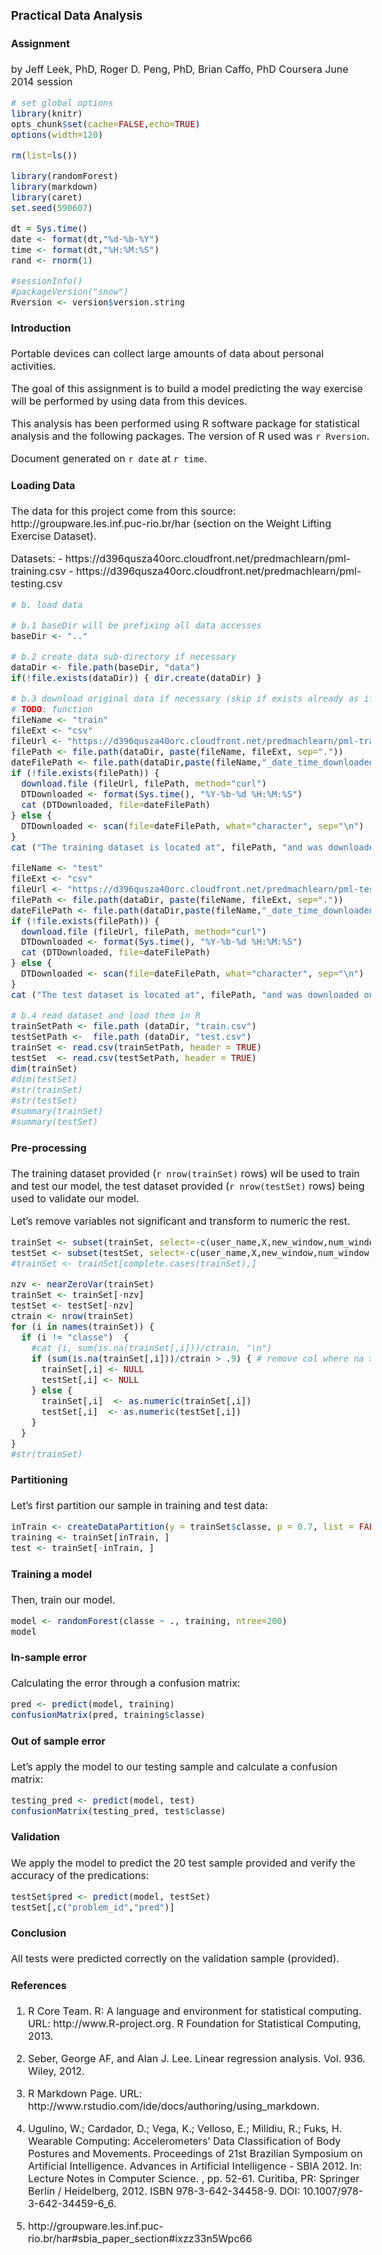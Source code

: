 ### Practical Data Analysis
#### Assignment
by Jeff Leek, PhD, Roger D. Peng, PhD, Brian Caffo, PhD
Coursera June 2014 session 
  
```r
# set global options
library(knitr)
opts_chunk$set(cache=FALSE,echo=TRUE)
options(width=120)
```

```r
rm(list=ls())

library(randomForest)
library(markdown)
library(caret)
set.seed(590607)

dt = Sys.time()
date <- format(dt,"%d-%b-%Y")
time <- format(dt,"%H:%M:%S")
rand <- rnorm(1)

#sessionInfo()
#packageVersion("snow")
Rversion <- version$version.string
```

<style>
body {
    font-size: 1.0em;
    font-family: "Arial, Helvetica, sans-serif"";
}
</style>

#### Introduction

Portable devices can collect large amounts of data about personal activities. 

The goal of this assignment is to build a model predicting the way exercise will be performed by using data from this devices.

This analysis has been performed using R software package for statistical analysis and the following packages.
The version of R used was `r Rversion`.

Document generated on `r date` at `r time`.

#### Loading Data

The data for this project come from this source: http://groupware.les.inf.puc-rio.br/har (section on the Weight Lifting Exercise Dataset).

Datasets:
  - https://d396qusza40orc.cloudfront.net/predmachlearn/pml-training.csv
  - https://d396qusza40orc.cloudfront.net/predmachlearn/pml-testing.csv


```r

# b. load data

# b.1 baseDir will be prefixing all data accesses
baseDir <- ".."

# b.2 create data sub-directory if necessary
dataDir <- file.path(baseDir, "data")
if(!file.exists(dataDir)) { dir.create(dataDir) }

# b.3 download original data if necessary (skip if exists already as it takes time)
# TODO: function
fileName <- "train"
fileExt <- "csv"
fileUrl <- "https://d396qusza40orc.cloudfront.net/predmachlearn/pml-training.csv"
filePath <- file.path(dataDir, paste(fileName, fileExt, sep="."))
dateFilePath <- file.path(dataDir,paste(fileName,"_date_time_downloaded.txt",sep=""))
if (!file.exists(filePath)) {
  download.file (fileUrl, filePath, method="curl")
  DTDownloaded <- format(Sys.time(), "%Y-%b-%d %H:%M:%S")
  cat (DTDownloaded, file=dateFilePath)
} else {
  DTDownloaded <- scan(file=dateFilePath, what="character", sep="\n")
}
cat ("The training dataset is located at", filePath, "and was downloaded on downloaded on", DTDownloaded)

fileName <- "test"
fileExt <- "csv"
fileUrl <- "https://d396qusza40orc.cloudfront.net/predmachlearn/pml-testing.csv"
filePath <- file.path(dataDir, paste(fileName, fileExt, sep="."))
dateFilePath <- file.path(dataDir,paste(fileName,"_date_time_downloaded.txt",sep=""))
if (!file.exists(filePath)) {
  download.file (fileUrl, filePath, method="curl")
  DTDownloaded <- format(Sys.time(), "%Y-%b-%d %H:%M:%S")
  cat (DTDownloaded, file=dateFilePath)
} else {
  DTDownloaded <- scan(file=dateFilePath, what="character", sep="\n")
}
cat ("The test dataset is located at", filePath, "and was downloaded on downloaded on", DTDownloaded)

# b.4 read dataset and load them in R
trainSetPath <- file.path (dataDir, "train.csv")
testSetPath <-  file.path (dataDir, "test.csv")
trainSet <- read.csv(trainSetPath, header = TRUE) 
testSet  <- read.csv(testSetPath, header = TRUE)
dim(trainSet)
#dim(testSet)
#str(trainSet)
#str(testSet)
#summary(trainSet)
#summary(testSet)

```

#### Pre-processing

The training dataset provided (`r nrow(trainSet)` rows) wil be used to train and test our model, the test dataset provided (`r nrow(testSet)` rows) being used to validate our model.

Let's remove variables not significant and transform to numeric the rest.

```r
trainSet <- subset(trainSet, select=-c(user_name,X,new_window,num_window, raw_timestamp_part_1, raw_timestamp_part_2,cvtd_timestamp))
testSet <- subset(testSet, select=-c(user_name,X,new_window,num_window, raw_timestamp_part_1, raw_timestamp_part_2, cvtd_timestamp))
#trainSet <- trainSet[complete.cases(trainSet),]

nzv <- nearZeroVar(trainSet)
trainSet <- trainSet[-nzv]
testSet <- testSet[-nzv]
ctrain <- nrow(trainSet)
for (i in names(trainSet)) {
  if (i != "classe")  {
    #cat (i, sum(is.na(trainSet[,i]))/ctrain, "\n")
    if (sum(is.na(trainSet[,i]))/ctrain > .9) { # remove col where na > 95%
      trainSet[,i] <- NULL
      testSet[,i] <- NULL
    } else {
      trainSet[,i]  <- as.numeric(trainSet[,i])
      testSet[,i]  <- as.numeric(testSet[,i])
    }
  }
}
#str(trainSet)
```


#### Partitioning

Let's first partition our sample in training and test data:
```r
inTrain <- createDataPartition(y = trainSet$classe, p = 0.7, list = FALSE)
training <- trainSet[inTrain, ]
test <- trainSet[-inTrain, ]
```

#### Training a model

Then, train our model.
```r
model <- randomForest(classe ~ ., training, ntree=200)
model
```


#### In-sample error

Calculating the error through a confusion matrix:
```r
pred <- predict(model, training)
confusionMatrix(pred, training$classe)
```

#### Out of sample error

Let's apply the model to our testing sample and calculate a confusion matrix:
```r
testing_pred <- predict(model, test)
confusionMatrix(testing_pred, test$classe)
```

#### Validation

We apply the model to predict the 20 test  sample provided and verify the accuracy of the predications:
```r
testSet$pred <- predict(model, testSet)
testSet[,c("problem_id","pred")]
```

#### Conclusion

All tests were predicted correctly on the validation sample (provided).

#### References

1. R Core Team. R: A language and environment for statistical computing. URL: http://www.R-project.org. R Foundation for Statistical Computing, 2013.

2. Seber, George AF, and Alan J. Lee. Linear regression analysis. Vol. 936. Wiley, 2012.

3. R Markdown Page. URL: http://www.rstudio.com/ide/docs/authoring/using_markdown. 

4. Ugulino, W.; Cardador, D.; Vega, K.; Velloso, E.; Milidiu, R.; Fuks, H. Wearable Computing: Accelerometers' Data Classification of Body Postures and Movements. Proceedings of 21st Brazilian Symposium on Artificial Intelligence. Advances in Artificial Intelligence - SBIA 2012. In: Lecture Notes in Computer Science. , pp. 52-61. Curitiba, PR: Springer Berlin / Heidelberg, 2012. ISBN 978-3-642-34458-9. DOI: 10.1007/978-3-642-34459-6_6.

5. http://groupware.les.inf.puc-rio.br/har#sbia_paper_section#ixzz33n5Wpc66

